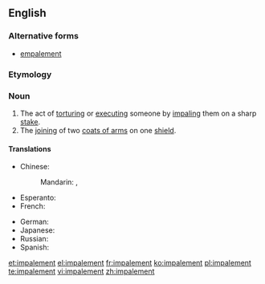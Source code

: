 ==English==
{{wikipedia}}

===Alternative forms===
* [[empalement]] {{qualifier|obsolete}}

===Etymology===
{{suffix|impale|ment}}

===Noun===
{{en-noun}}

# The act of [[torturing]] or [[executing]] someone by [[impaling]] them on a sharp [[stake]].
# The [[joining]] of two [[coat of arms|coats of arms]] on one [[shield]].

====Translations====
{{trans-top|act of torturing}}
* Chinese:
*: Mandarin: {{t|cmn|穿刺|tr=chuāncì|sc=Hani}}, {{t|cmn|刺穿|tr=cìchuān|sc=Hani}}
* Esperanto: {{t-|eo|palisumo}}
* French: {{t+|fr|empalement|m}}
{{trans-mid}}
* German: {{t-|de|Pfählung|f}}
* Japanese: {{t-|ja|串刺し|tr=くしざし, kushizashi}}
* Russian: {{t-|ru|посажение на кол|n|tr=posažénije ná kol|sc=Cyrl}}
* Spanish: {{t+|es|empalamiento|m}}
{{trans-bottom}}

[[et:impalement]]
[[el:impalement]]
[[fr:impalement]]
[[ko:impalement]]
[[pl:impalement]]
[[te:impalement]]
[[vi:impalement]]
[[zh:impalement]]